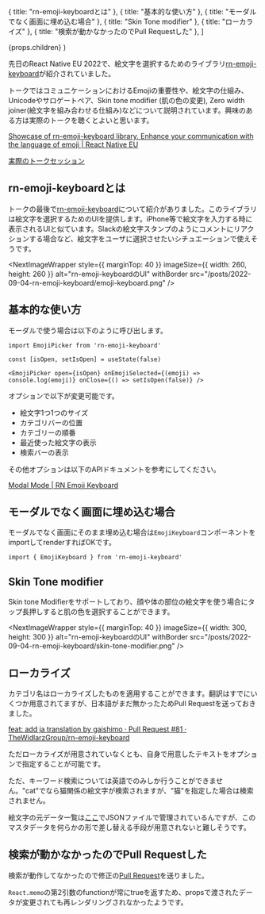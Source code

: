 

  { title: "rn-emoji-keyboardとは" },
  { title: "基本的な使い方" },
  { title: "モーダルでなく画面に埋め込む場合" },
  { title: "Skin Tone modifier" },
  { title: "ローカライズ" },
  { title: "検索が動かなかったのでPull Requestした" },
]

  <PostLayout headlines={headlines} meta={meta}>
    {props.children}
  </PostLayout>
)


先日のReact Native EU 2022で、絵文字を選択するためのライブラリ[rn-emoji-keyboard](https://github.com/TheWidlarzGroup/rn-emoji-keyboard)が紹介されていました。


トークではコミュニケーションにおけるEmojiの重要性や、絵文字の仕組み、Unicodeやサロゲートペア、Skin tone modifier (肌の色の変更), Zero width joiner(絵文字を組み合わせる仕組み)などについて説明されています。興味のある方は実際のトークを聴くとよいと思います。

[Showcase of rn-emoji-keyboard library. Enhance your communication with the language of emoji | React Native EU](https://www.react-native.eu/talks/magdalena-jaskowska-showcase-of-rn-emoji-keyboard-library-enhance-your-communication-with-the-language-of-emoji)

[実際のトークセッション](https://youtu.be/uLicTDG5hSs)


## rn-emoji-keyboardとは

トークの最後で[rn-emoji-keyboard](https://github.com/TheWidlarzGroup/rn-emoji-keyboard)について紹介がありました。このライブラリは絵文字を選択するためのUIを提供します。iPhone等で絵文字を入力する時に表示されるUIと似ています。Slackの絵文字スタンプのようにコメントにリアクションする場合など、絵文字をユーザに選択させたいシチュエーションで使えそうです。


<NextImageWrapper
  style={{ marginTop: 40 }}
  imageSize={{ width: 260, height: 260 }}
  alt="rn-emoji-keyboardのUI"
  withBorder
  src="/posts/2022-09-04-rn-emoji-keyboard/emoji-keyboard.png"
/>

## 基本的な使い方

モーダルで使う場合は以下のように呼び出します。

```tsx
import EmojiPicker from 'rn-emoji-keyboard'

const [isOpen, setIsOpen] = useState(false)

<EmojiPicker open={isOpen} onEmojiSelected={(emoji) => console.log(emoji)} onClose={() => setIsOpen(false)} />
```

オプションで以下が変更可能です。
- 絵文字1つ1つのサイズ
- カテゴリバーの位置
- カテゴリーの順番
- 最近使った絵文字の表示
- 検索バーの表示

その他オプションは以下のAPIドキュメントを参考にしてください。

[Modal Mode | RN Emoji Keyboard](https://thewidlarzgroup.github.io/rn-emoji-keyboard/docs/api/modal)

## モーダルでなく画面に埋め込む場合

モーダルでなく画面にそのまま埋め込む場合は`EmojiKeyboard`コンポーネントをimportしてrenderすればOKです。

```
import { EmojiKeyboard } from 'rn-emoji-keyboard'
```


## Skin Tone modifier

Skin tone Modifierをサポートしており、顔や体の部位の絵文字を使う場合にタップ長押しすると肌の色を選択することができます。


<NextImageWrapper
  style={{ marginTop: 40 }}
  imageSize={{ width: 300, height: 300 }}
  alt="rn-emoji-keyboardのUI"
  withBorder
  src="/posts/2022-09-04-rn-emoji-keyboard/skin-tone-modifier.png"
/>

## ローカライズ

カテゴリ名はローカライズしたものを適用することができます。翻訳はすでにいくつか用意されてますが、日本語がまだ無かったためPull Requestを送っておきました。

[feat: add ja translation by gaishimo · Pull Request #81 · TheWidlarzGroup/rn-emoji-keyboard](https://github.com/TheWidlarzGroup/rn-emoji-keyboard/pull/81)

ただローカライズが用意されていなくとも、自身で用意したテキストをオプションで指定することが可能です。

ただ、キーワード検索については英語でのみしか行うことができません。"cat"でなら猫関係の絵文字が検索されますが、"猫"を指定した場合は検索されません。

絵文字の元データ一覧は[ここ](https://github.com/TheWidlarzGroup/rn-emoji-keyboard/blob/master/src/assets/emojis.json)でJSONファイルで管理されているんですが、このマスタデータを何らかの形で差し替える手段が用意されないと難しそうです。


## 検索が動かなかったのでPull Requestした

検索が動作してなかったので修正の[Pull Request](https://github.com/TheWidlarzGroup/rn-emoji-keyboard/pull/83)を送りました。

`React.memo`の第2引数のfunctionが常にtrueを返すため、propsで渡されたデータが変更されても再レンダリングされなかったようです。

